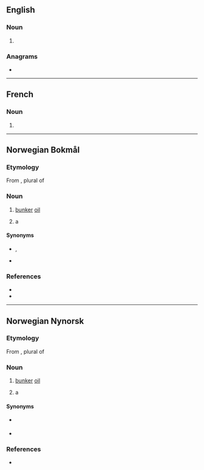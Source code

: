 {{also|Bunkers}}
==English==

===Noun===
{{head|en|noun plural form}}

# {{plural of|bunker|lang=en}}

===Anagrams===
* {{anagrams|en|Brunkes}}

----

==French==

===Noun===
{{head|fr|noun plural form|g=m}}

# {{plural of|bunker|lang=fr}}

----
==Norwegian Bokmål==

===Etymology===
From {{der|nb|en|bunkers}}, plural of {{m|en|bunker}}

===Noun===
{{nb-noun-irreg|m|bunkersen|bunkers|ip2=bunkerser|bunkersene}}

# {{lb|nb|nautical|uncountable}} [[bunker]] [[oil]] {{q|[[fuel oil]] used in the engines of ships}}
# {{lb|nb|military|countable}} a {{l|en|bunker}}

====Synonyms====
* {{q|sense 1}} {{l|nb|bunkerolje}}, {{l|nb|bunkersolje}}
* {{q|sense 2}} {{l|nb|bunker}}

===References===
* {{R:Dokpro|lang=nb}}
* {{R:NAOB}}

----

==Norwegian Nynorsk==

===Etymology===
From {{der|nn|en|bunkers}}, plural of {{m|en|bunker}}

===Noun===
{{nn-noun-irreg|m|bunkersen|bunkers|ip2=bunkersar|bunkersane}}

# {{lb|nn|nautical|uncountable}} [[bunker]] [[oil]] {{q|[[fuel oil]] used in the engines of ships}}
# {{lb|nn|military|countable}} a {{l|en|bunker}}

====Synonyms====
* {{q|sense 1}} {{l|nn|bunkersolje}}
* {{q|sense 2}} {{l|nn|bunker}}

===References===
* {{R:Dokpro|lang=nn}}